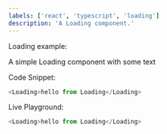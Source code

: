 ```yaml
---
labels: ['react', 'typescript', 'loading']
description: 'A Loading component.'
---
```



Loading example:

A simple Loading component with some text

Code Snippet:
```js
<Loading>hello from Loading</Loading>
```


Live Playground:
```js live
<Loading>hello from Loading</Loading>
```
